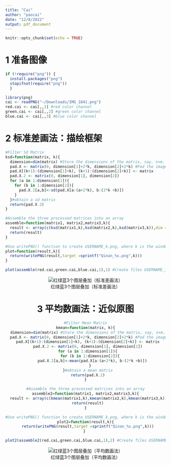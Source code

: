 ```yaml
---
title: "Cai"
author: "paocai"
date: "12/8/2022"
output: pdf_document
---
```


```r
knitr::opts_chunk$set(echo = TRUE)
```

# 1 准备图像
```R
if (!require("png")) {
  install.packages("png")
  stopifnot(require("png"))
  }
```

```R
library(png)
cai <- readPNG("~/Downloads/IMG_1841.png")
red.cai <- cai[,,1] #red color channel
green.cai <- cai[,,2] #green color channel
blue.cai <- cai[,,3] #blue color channel
```

# 2 标准差画法：描绘框架
```R
#Filter Sd Matrix
ksd=function(matrix, k){
  dimension=dim(matrix) #Store the dimensions of the matrix, say, n×m.
  pad.X <- matrix(0, dimension[1]+2*k, dimension[2]+2*k) #Pad the image with zeros,depending on k.
  pad.X[(k+1):(dimension[1]+k), (k+1):(dimension[2]+k)] <- matrix
  pad.X.2 <- matrix(0, dimension[1], dimension[2])
  for (a in 1:dimension[1]){
    for (b in 1:dimension[2]){
      pad.X.2[a,b]<-sd(pad.X[a:(a+2*k), b:(2*k +b)])
    }
  }#obtain a sd matrix
  return(pad.X.2)
}
```

```R
#Assemble the three processed matrices into an array
assemble=function(matrix1, matrix2,matrix3,k){
  result <- array(c(ksd(matrix1,k),ksd(matrix2,k),ksd(matrix3,k)),dim = c(dim(matrix1)[1],dim(matrix2)[2],3))
  return(result)
}
```

```R
#Use writePNG() function to create USERNAME_k.png, where k is the window size.
plot=function(result,k){
  return(writePNG(result,target =sprintf("Qinan_%s.png",k)))
} 

plot(assemble(red.cai,green.cai,blue.cai,1),1) #Create files USERNAME_1.png
```

<div align=center>![红绿蓝3个图层叠加（标准差画法）](Qinan_1.png)

# 3 平均数画法：近似原图

```R
#Filter Mean Matrix
kmean=function(matrix, k){
  dimension=dim(matrix) #Store the dimensions of the matrix, say, n×m.
  pad.X <- matrix(0, dimension[1]+2*k, dimension[2]+2*k) #Pad the image with zeros,depending on k.
  pad.X[(k+1):(dimension[1]+k), (k+1):(dimension[2]+k)] <- matrix
  pad.X.2 <- matrix(0, dimension[1], dimension[2])
  for (a in 1:dimension[1]){
    for (b in 1:dimension[2]){
      pad.X.2[a,b]<-mean(pad.X[a:(a+2*k), b:(2*k +b)])
    }
  }#obtain a mean matrix
  return(pad.X.2)
}
```

```R
#Assemble the three processed matrices into an array
assemble2=function(matrix1, matrix2,matrix3,k){
  result <- array(c(kmean(matrix1,k),kmean(matrix2,k),kmean(matrix3,k)),dim = c(dim(matrix1)[1],dim(matrix2)[2],3))
  return(result)
}
```

```R
#Use writePNG() function to create USERNAME_k.png, where k is the window size.
plot2=function(result,k){
  return(writePNG(result,target =sprintf("Qinan_%s.png",k)))
} 

plot2(assemble2(red.cai,green.cai,blue.cai,1),2) #Create files USERNAME_1.png

```

<div align=center>![红绿蓝3个图层叠加（平均数画法）](Qinan_2.png)